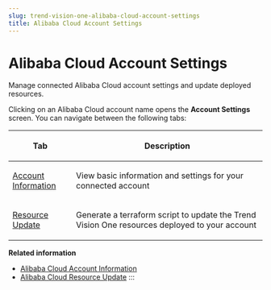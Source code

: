 ```yaml
---
slug: trend-vision-one-alibaba-cloud-account-settings
title: Alibaba Cloud Account Settings
---
```

# Alibaba Cloud Account Settings

Manage connected Alibaba Cloud account settings and update deployed resources.

Clicking on an Alibaba Cloud account name opens the **Account Settings** screen. You can navigate between the following tabs:

<table>
<colgroup>
<col style="width: 25%" />
<col style="width: 75%" />
</colgroup>
<thead>
<tr>
<th><p>Tab</p></th>
<th><p>Description</p></th>
</tr>
</thead>
<tbody>
<tr>
<td><p><a href="trend-vision-one-alibaba-cloud-account-information">Account Information</a></p></td>
<td><p>View basic information and settings for your connected account</p></td>
</tr>
<tr>
<td><p><a href="trend-vision-one-resource-update-alibaba-cloud">Resource Update</a></p></td>
<td><p>Generate a terraform script to update the Trend Vision One resources deployed to your account</p></td>
</tr>
</tbody>
</table>

**Related information**

- [Alibaba Cloud Account Information](alibaba-cloud-account-information.md "Configure basic settings for your connected Alibaba Cloud accounts.")
- [Alibaba Cloud Resource Update](resource-update-alibaba-cloud.md "Update deployed resources in your Alibaba Cloud account to the latest version.")
:::
